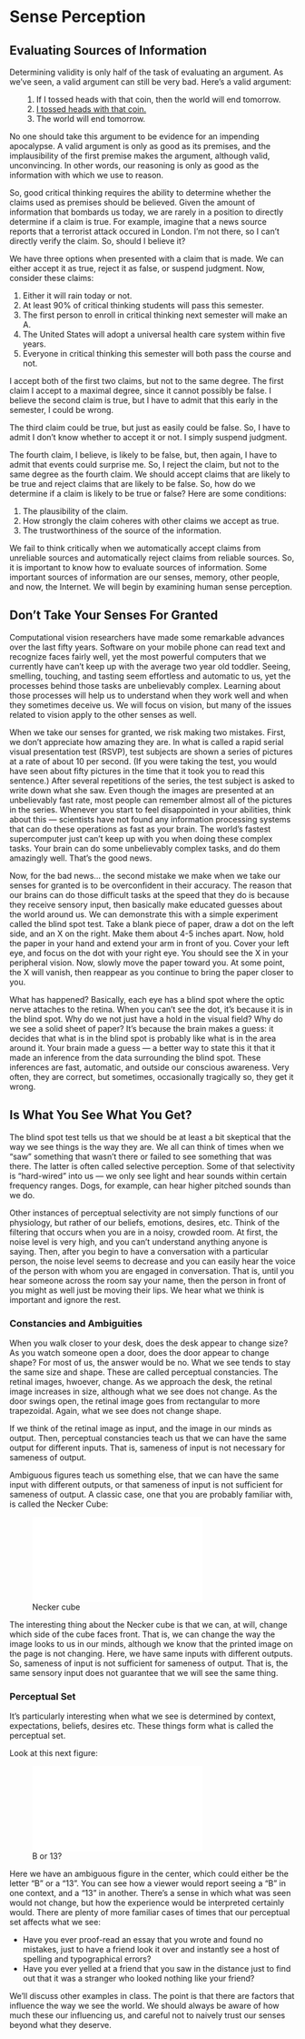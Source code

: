 # Sense Perception

## Evaluating Sources of Information

Determining validity is only half of the task of evaluating an argument. As we've seen, a valid argument can still be very bad. Here's a valid argument:

<ul class="list-arg">
1. If I tossed heads with that coin, then the world will end tomorrow.
2. <u>I tossed heads with that coin.</u>
3. The world will end tomorrow.
</ul>

No one should take this argument to be evidence for an impending apocalypse. A valid argument is only as good as its premises, and the implausibility of the first premise makes the argument, although valid, unconvincing. In other words, our reasoning is only as good as the information with which we use to reason.

So, good critical thinking requires the ability to determine whether the claims used as premises should be believed. Given the amount of information that bombards us today, we are rarely in a position to directly determine if a claim is true. For example, imagine that a news source reports that a terrorist attack occured in London. I'm not there, so I can't directly verify the claim. So, should I believe it?

We have three options when presented with a claim that is made. We can either accept it as true, reject it as false, or suspend judgment. Now, consider these claims:

1. Either it will rain today or not.
2. At least 90% of critical thinking students will pass this semester.
3. The first person to enroll in critical thinking next semester will make an A.
4. The United States will adopt a universal health care system within five years.
5. Everyone in critical thinking this semester will both pass the course and not.

I accept both of the first two claims, but not to the same degree. The first claim I accept to a maximal degree, since it cannot possibly be false. I believe the second claim is true, but I have to admit that this early in the semester, I could be wrong.

The third claim could be true, but just as easily could be false. So, I have to admit I don't know whether to accept it or not. I simply suspend judgment.

The fourth claim, I believe, is likely to be false, but, then again, I have to admit that events could surprise me. So, I reject the claim, but not to the same degree as the fourth claim. We should accept claims that are likely to be true and reject claims that are likely to be false. So, how do we determine if a claim is likely to be true or false? Here are some conditions:

1. The plausibility of the claim.
2. How strongly the claim coheres with other claims we accept as true.
3. The trustworthiness of the source of the information.

We fail to think critically when we automatically accept claims from unreliable sources and automatically reject claims from reliable sources. So, it is important to know how to evaluate sources of information. Some important sources of information are our senses, memory, other people, and now, the Internet. We will begin by examining human sense perception.

## Don't Take Your Senses For Granted

Computational vision researchers have made some remarkable advances over the last fifty years. Software on your mobile phone can read text and recognize faces fairly well, yet the most powerful computers that we currently have can't keep up with the average two year old toddler. Seeing, smelling, touching, and tasting seem effortless and automatic to us, yet the processes behind those tasks are unbelievably complex. Learning about those processes will help us to understand when they work well and when they sometimes deceive us. We will focus on vision, but many of the issues related to vision apply to the other senses as well.

When we take our senses for granted, we risk making two mistakes. First, we don't appreciate how amazing they are. In what is called a rapid serial visual presentation test (RSVP), test subjects are shown a series of pictures at a rate of about 10 per second. (If you were taking the test, you would have seen about fifty pictures in the time that it took you to read this sentence.) After several repetitions of the series, the test subject is asked to write down what she saw. Even though the images are presented at an unbelievably fast rate, most people can remember almost all of the pictures in the series. Whenever you start to feel disappointed in your abilities, think about this — scientists have not found any information processing systems that can do these operations as fast as your brain. The world's fastest supercomputer just can't keep up with you when doing these complex tasks. Your brain can do some unbelievably complex tasks, and do them amazingly well. That's the good news.

Now, for the bad news... the second mistake we make when we take our senses for granted is to be overconfident in their accuracy. The reason that our brains can do those difficult tasks at the speed that they do is because they receive sensory input, then basically make educated guesses about the world around us. We can demonstrate this with a simple experiment called the blind spot test. Take a blank piece of paper, draw a dot on the left side, and an X on the right. Make them about 4-5 inches apart. Now, hold the paper in your hand and extend your arm in front of you. Cover your left eye, and focus on the dot with your right eye. You should see the X in your peripheral vision. Now, slowly move the paper toward you. At some point, the X will vanish, then reappear as you continue to bring the paper closer to you. 

What has happened? Basically, each eye has a blind spot where the optic nerve attaches to the retina. When you can't see the dot, it's because it is in the blind spot. Why do we not just have a hold in the visual field? Why do we see a solid sheet of paper? It's because the brain makes a guess: it decides that what is in the blind spot is probably like what is in the area around it. Your brain made a guess — a better way to state this it that it made an inference from the data surrounding the blind spot. These inferences are fast, automatic, and outside our conscious awareness. Very often, they are correct, but sometimes, occasionally tragically so, they get it wrong.

## Is What You See What You Get?

The blind spot test tells us that we should be at least a bit skeptical that the way we see things is the way they are. We all can think of times when we "saw" something that wasn't there or failed to see something that was there. The latter is often called selective perception. Some of that selectivity is "hard-wired" into us — we only see light and hear sounds within certain frequency ranges. Dogs, for example, can hear higher pitched sounds than we do. 

Other instances of perceptual selectivity are not simply functions of our physiology, but rather of our beliefs, emotions, desires, etc. Think of the filtering that occurs when you are in a noisy, crowded room. At first, the noise level is very high, and you can't understand anything anyone is saying. Then, after you begin to have a conversation with a particular person, the noise level seems to decrease and you can easily hear the voice of the person with whom you are engaged in conversation. That is, until you hear someone across the room say your name, then the person in front of you might as well just be moving their lips. We hear what we think is important and ignore the rest.

### Constancies and Ambiguities

When you walk closer to your desk, does the desk appear to change size? As you watch someone open a door, does the door appear to change shape? For most of us, the answer would be no. What we see tends to stay the same size and shape. These are called perceptual constancies. The retinal images, hwoever, change. As we approach the desk, the retinal image increases in size, although what we see does not change. As the door swings open, the retinal image goes from rectangular to more trapezoidal. Again, what we see does not change shape.

If we think of the retinal image as input, and the image in our minds as output. Then, perceptual constancies teach us that we can have the same output for different inputs. That is, sameness of input is not necessary for sameness of output.

Ambiguous figures teach us something else, that we can have the same input with different outputs, or that sameness of input is not sufficient for sameness of output. A classic case, one that you are probably familiar with, is called the Necker Cube:

![Necker cube](./images/necker.pdf)


The interesting thing about the Necker cube is that we can, at will, change which side of the cube faces front. That is, we can change the way the image looks to us in our minds, although we know that the printed image on the page is not changing. Here, we have same inputs with different outputs. So, sameness of input is not sufficient for sameness of output. That is, the same sensory input does not guarantee that we will see the same thing.


### Perceptual Set

It's particularly interesting when what we see is determined by context, expectations, beliefs, desires etc. These things form what is called the perceptual set. 

Look at this next figure:

![B or 13?](.images/abc123.pdf)

Here we have an ambiguous figure in the center, which could either be the letter "B" or a "13". You can see how a viewer would report seeing a "B" in one context, and a "13" in another. There's a sense in which what was seen would not change, but how the experience would be interpreted certainly would. There are plenty of more familiar cases of times that our perceptual set affects what we see:

- Have you ever proof-read an essay that you wrote and found no mistakes, just to have a friend look it over and instantly see a host of spelling and typographical errors?
- Have you ever yelled at a friend that you saw in the distance just to find out that it was a stranger who looked nothing like your friend?

We'll discuss other examples in class. The point is that there are factors that influence the way we see the world. We should always be aware of how much these our influencing us, and careful not to naively trust our senses beyond what they deserve.

